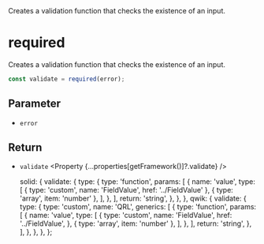 
<Title>required</Title>
<Description>
  Creates a validation function that checks the existence of an input.
</Description>

# required

Creates a validation function that checks the existence of an input.

```ts
const validate = required(error);
```

## Parameter

- `error` <Property type="string" />

## Return

- `validate` <Property {...properties[getFramework()]?.validate} />

  solid: {
    validate: {
      type: {
        type: 'function',
        params: [
          {
            name: 'value',
            type: [
              { type: 'custom', name: 'FieldValue', href: '../FieldValue' },
              { type: 'array', item: 'number' },
            ],
          },
        ],
        return: 'string',
      },
    },
  },
  qwik: {
    validate: {
      type: {
        type: 'custom',
        name: 'QRL',
        generics: [
          {
            type: 'function',
            params: [
              {
                name: 'value',
                type: [
                  {
                    type: 'custom',
                    name: 'FieldValue',
                    href: '../FieldValue',
                  },
                  { type: 'array', item: 'number' },
                ],
              },
            ],
            return: 'string',
          },
        ],
      },
    },
  },
};
